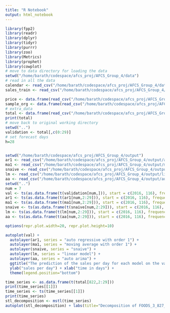 ```yaml
---
title: "R Notebook"
output: html_notebook
---
```

```r
library(fpp2)
library(readr)
library(dplyr)
library(tidyr)
library(purrr)
library(zoo)
library(Metrics)
library(prophet)
library(cowplot)
# move to data directory for loading the data
setwd("/home/barath/codespace/afcs_proj/AFCS_Group_4/data")
# read in all the data
calendar <- read_csv("/home/barath/codespace/afcs_proj/AFCS_Group_4/data/calendar_afcs2022.csv")
sales_train <- read_csv("/home/barath/codespace/afcs_proj/AFCS_Group_4/data/sales_train_validation_afcs2022.csv")

price <- data.frame(read_csv("/home/barath/codespace/afcs_proj/AFCS_Group_4/data/sell_prices_afcs2022.csv"))
sample_org <- data.frame(read_csv("/home/barath/codespace/afcs_proj/AFCS_Group_4/data/sample_submission_afcs2022.csv"))
# extra_data
total <- data.frame(read_csv("/home/barath/codespace/afcs_proj/AFCS_Group_4/data/sales_test_validation_afcs2022.csv"))
print(total)
# move back to original working directory
setwd("..")
validation <- total[,c(0:29)]
# set forecast days
h=28
```

```{}
```

```r
setwd("/home/barath/codespace/afcs_proj/AFCS_Group_4/output")
ar1 <- read_csv("/home/barath/codespace/afcs_proj/AFCS_Group_4/output/auto_regressive1.csv")
ma1 <- read_csv("/home/barath/codespace/afcs_proj/AFCS_Group_4/output/moving_avg1.csv")
snaive <- read_csv("/home/barath/codespace/afcs_proj/AFCS_Group_4/output/snaive.csv")
lm <- read_csv("/home/barath/codespace/afcs_proj/AFCS_Group_4/output/linear_model_out.csv")
aa <- read_csv("/home/barath/codespace/afcs_proj/AFCS_Group_4/output/auto_arima.csv")
setwd("..")  
num = 7 
val <- ts(as.data.frame(t(validation[num,])), start = c(2016, 116), frequency = 365.25)
ar1 <- ts(as.data.frame(t(ar1[num,2:29])), start = c(2016, 116), frequency = 365.25)
ma1 <- ts(as.data.frame(t(ma1[num,2:29])), start = c(2016, 116), frequency = 365.25)
snaive <- ts(as.data.frame(t(snaive[num,2:29])), start = c(2016, 116), frequency = 365.25)
lm <- ts(as.data.frame(t(lm[num,2:29])), start = c(2016, 116), frequency = 365.25)
aa <- ts(as.data.frame(t(aa[num,2:29])), start = c(2016, 116), frequency = 365.25)
```

```r
options(repr.plot.width=20, repr.plot.height=10)
```

```r
autoplot(val) + 
  autolayer(ar1, series = "auto regressive with order 1") + 
  autolayer(ma1, series = "moving average with order 1") + 
  autolayer(snaive, series = "snaive") + 
  autolayer(lm, series = "linear model") + 
  autolayer(aa, series = "auto arima") + 
  ggtitle("The prediction of the sales per day for each model on the validation data") + 
  ylab("sales per day") + xlab("time in days") +
  theme(legend.position="bottom")
```

```r
time_series <- as.data.frame(t(total[822,2:29]))
print(time_series[[1]])
time_series <- ts(time_series[[1]])
print(time_series)
stl_decomposition <- mstl(time_series)
autoplot(stl_decomposition) + labs(title="Decomposition of FOODS_3_827_TX_3_validation from Test Set")
```
